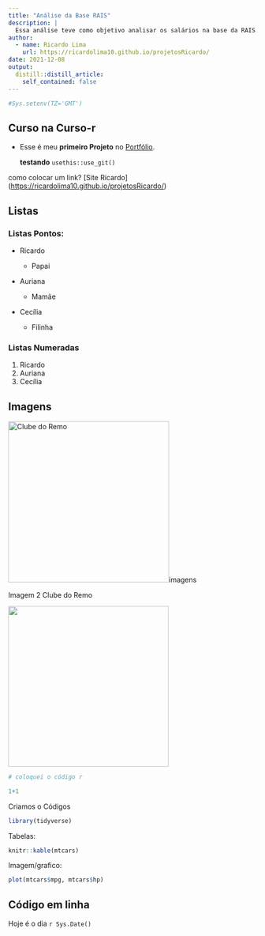 ```yaml
---
title: "Análise da Base RAIS"
description: |
  Essa análise teve como objetivo analisar os salários na base da RAIS. Esse projeto foi feito na Semana Data Science na Prática da Curso-R
author:
  - name: Ricardo Lima
    url: https://ricardolima10.github.io/projetosRicardo/
date: 2021-12-08
output:
  distill::distill_article:
    self_contained: false
---
```


```r
#Sys.setenv(TZ='GMT')
```

## Curso na Curso-r

-   Esse é meu **primeiro Projeto** no [Portfólio]{.ul}.

    **testando** `usethis::use_git()`

como colocar um link? [Site Ricardo] (<https://ricardolima10.github.io/projetosRicardo/>)

## Listas

### Listas Pontos:

-   Ricardo

    -   Papai

-   Auriana

    -   Mamãe

-   Cecília

    -   Filinha

### Listas Numeradas

1.  Ricardo
2.  Auriana
3.  Cecília

## Imagens

![](http://www.clubedoremo.com.br/images/noticias/ff68b425691636699365b69cb7d3d9d0.jpg "Clube do Remo"){width="326"}imagens

Imagem 2 Clube do Remo

![](images/Clube_Remo.jpg){width="325"}

```r
# coloquei o código r

1+1
```

Criamos o Códigos

```r
library(tidyverse)
```

Tabelas:

```r
knitr::kable(mtcars)
```

Imagem/grafico:

```r
plot(mtcars$mpg, mtcars$hp)
```

## Código em linha

Hoje é o dia `r Sys.Date()`
